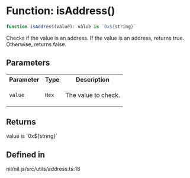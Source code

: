 # Function: isAddress()

```ts
function isAddress(value): value is `0x${string}`
```

Checks if the value is an address. If the value is an address, returns true.
Otherwise, returns false.

## Parameters

<table>
<tr>
<th>Parameter</th>
<th>Type</th>
<th>Description</th>
</tr>
<tr>
<td>

`value`

</td>
<td>

`Hex`

</td>
<td>

The value to check.

</td>
</tr>
</table>

## Returns

value is \`0x$\{string\}\`

## Defined in

nil/nil.js/src/utils/address.ts:18
